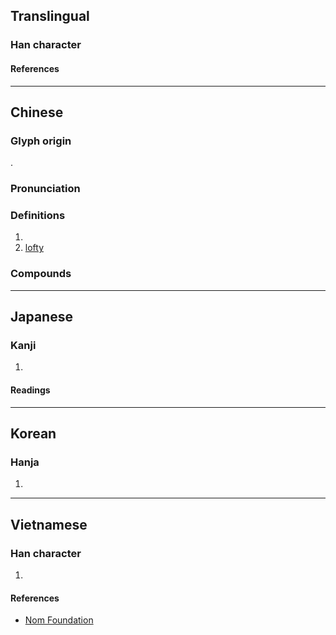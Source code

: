 {{also|峩}}
{{character info}}
==Translingual==

===Han character===
{{Han char|rn=46|rad=山|as=07|sn=10|four=23750|canj=UHQI|ids=⿰山我}}

====References====
{{Han ref|kx=0311.090|dkj=08071|dj=0611.150|hdz=10774.150|uh=5CE8}}

----

==Chinese==
{{zh-forms}}

===Glyph origin===
{{Han etym}}
{{Han compound|山|我|c1=s|c2=p|t1=mountain|ls=psc}}.

===Pronunciation===
{{zh-pron
|m=é
|c=ngo4
|mc=
|mn=gô/ngô͘
|oc=y
|cat=n,a
}}

===Definitions===
{{zh-hanzi}}

# {{zh-short|峨嵋}}
# [[lofty]]

===Compounds===
{{zh-der|峨然|嶍峨|岑峨|峨然矗立|峨螺|峨峨|峨嵋山|巍峨|嵬峨|峨冠博帶|峨冠|峨髻|嵯峨|軻峨|峨眉}}

----

==Japanese==

===Kanji===
{{ja-kanji|grade=|rs=山07}}

# {{rfdef|ja|sort=山07}}

====Readings====
{{ja-readings
|goon=が
|kanon=が
|kun=けわ-し.い, たかね-, いかめ-し.い
}}

----

==Korean==

===Hanja===
{{ko-hanja|아}}

# {{rfdef|ko|sort=山07}}

----

==Vietnamese==

===Han character===
{{vi-readings|rs=山07|reading=nga}}

# {{rfdef|vi|sort=山07}}

====References====
* [http://nomfoundation.org/common/nom_details.php?codepoint=5ce8 Nom Foundation]